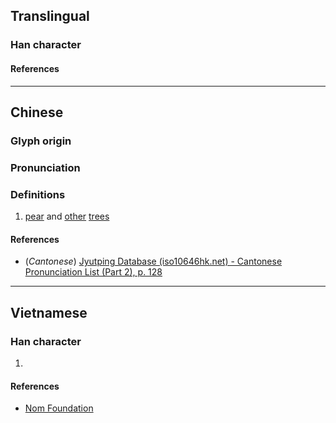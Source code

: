 {{character info}}
==Translingual==

===Han character===
{{Han char|rn=75|rad=木|as=07|sn=11|four=|canj=EHD|ids=⿱沙木}}

====References====
{{Han ref|kx=0526.230|dkj=14798|dj=0915.160|hdz=21220.040|uh=686C}}

----

==Chinese==
{{zh-forms}}

===Glyph origin===
{{Han etym}}

===Pronunciation===
{{zh-pron
|m=shā
|c=saa1
|mc=y
|oc=y
|ma=
|cat=n
}}

===Definitions===
{{zh-hanzi}}

# [[pear]] and [[other]] [[tree]]s

====References====
* (''Cantonese'') [http://www.iso10646hk.net/jp/document/download.jsp Jyutping Database (iso10646hk.net) - Cantonese Pronunciation List (Part 2), p. 128]

----

==Vietnamese==

===Han character===
{{vi-readings|rs=木07|reading=sa}}

# {{rfdef|vi|sort=木07}}

====References====
* [http://nomfoundation.org/common/nom_details.php?codepoint=686c Nom Foundation]
